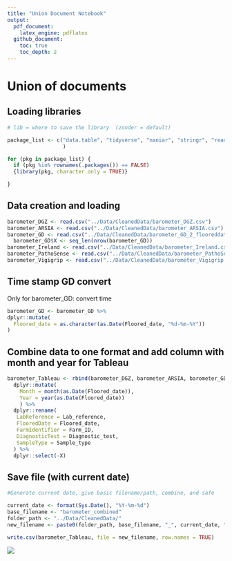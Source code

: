 ```yaml
---
title: "Union Document Notebook"
output: 
  pdf_document:
    latex_engine: pdflatex
  github_document:
    toc: true
    toc_depth: 2
---
```


# Union of documents

## Loading libraries

```r

# lib = where to save the library  (zonder = default)

package_list <- c("data.table", "tidyverse", "naniar", "stringr", "readr",  "dplyr", "magrittr", "readxl", "writexl", "sjmisc", "tidyr", "rmarkdown"
                  )

for (pkg in package_list) {
  if (pkg %in% rownames(.packages()) == FALSE)
  {library(pkg, character.only = TRUE)}

}
```

## Data creation and loading

```r
barometer_DGZ <- read.csv("../Data/CleanedData/barometer_DGZ.csv")
barometer_ARSIA <- read.csv("../Data/CleanedData/barometer_ARSIA.csv")
barometer_GD <- read.csv("../Data/CleanedData/barometer_GD_2_flooreddate.csv", sep = ";")
  barometer_GD$X <- seq_len(nrow(barometer_GD))
barometer_Ireland <- read.csv("../Data/CleanedData/barometer_Ireland.csv")
barometer_PathoSense <- read.csv("../Data/CleanedData/barometer_PathoSense.csv")
barometer_Vigigrip <- read.csv("../Data/CleanedData/barometer_Vigigrip.csv")


```

## Time stamp GD convert

Only for barometer_GD: convert time

```r
barometer_GD <- barometer_GD %>%
dplyr::mutate(
  Floored_date = as.character(as.Date(Floored_date, "%d-%m-%Y"))
)

```

## Combine data to one format and add column with month and year for Tableau

```r
barometer_Tableau <- rbind(barometer_DGZ, barometer_ARSIA, barometer_GD, barometer_Ireland, barometer_PathoSense, barometer_Vigigrip) %>% 
  dplyr::mutate(
    Month = month(as.Date(Floored_date)),
    Year = year(as.Date(Floored_date))
    ) %>%
  dplyr::rename(
   LabReference = Lab_reference,
   FlooredDate = Floored_date,
   FarmIdentifier = Farm_ID, 
   DiagnosticTest = Diagnostic_test,
   SampleType = Sample_type
  ) %>%
  dplyr::select(-X)

```

## Save file (with current date)

```r
#Generate current date, give basic filename/path, combine, and safe 

current_date <- format(Sys.Date(), "%Y-%m-%d")
base_filename <- "barometer_combined"
folder_path <- "../Data/CleanedData/"
new_filename <- paste0(folder_path, base_filename, "_", current_date, ".csv")

write.csv(barometer_Tableau, file = new_filename, row.names = TRUE) 

```

![](images/clipboard-9133593.png)
